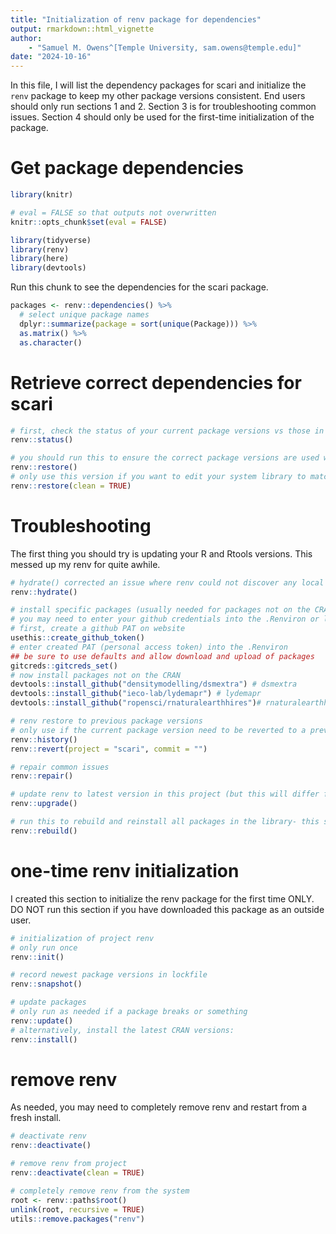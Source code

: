 ```yaml
---
title: "Initialization of renv package for dependencies"
output: rmarkdown::html_vignette
author: 
    - "Samuel M. Owens^[Temple University, sam.owens@temple.edu]"
date: "2024-10-16"
---
```


In this file, I will list the dependency packages for scari and initialize the `renv` package to keep my other package versions consistent. End users should only run sections 1 and 2. Section 3 is for troubleshooting common issues. Section 4 should only be used for the first-time initialization of the package.

# Get package dependencies

```r

library(knitr)

# eval = FALSE so that outputs not overwritten
knitr::opts_chunk$set(eval = FALSE)

```

```r

library(tidyverse)
library(renv)
library(here)
library(devtools)

```

Run this chunk to see the dependencies for the scari package.

```r

packages <- renv::dependencies() %>%
  # select unique package names
  dplyr::summarize(package = sort(unique(Package))) %>%
  as.matrix() %>%
  as.character()

```

# Retrieve correct dependencies for scari

```r

# first, check the status of your current package versions vs those in renv
renv::status()

```

```r

# you should run this to ensure the correct package versions are used while you are working within this project. This aligns the sys library with the lockfile.
renv::restore()
# only use this version if you want to edit your system library to match the renv library
renv::restore(clean = TRUE)

```


# Troubleshooting

The first thing you should try is updating your R and Rtools versions. This messed up my renv for quite awhile.

```r

# hydrate() corrected an issue where renv could not discover any local packages in the system library
renv::hydrate()

# install specific packages (usually needed for packages not on the CRAN)
# you may need to enter your github credentials into the .Renviron or log into github for this to work
# first, create a github PAT on website
usethis::create_github_token()
# enter created PAT (personal access token) into the .Renviron
## be sure to use defaults and allow download and upload of packages
gitcreds::gitcreds_set()
# now install packages not on the CRAN
devtools::install_github("densitymodelling/dsmextra") # dsmextra
devtools::install_github("ieco-lab/lydemapr") # lydemapr
devtools::install_github("ropensci/rnaturalearthhires")# rnaturalearthhires

# renv restore to previous package versions
# only use if the current package version need to be reverted to a previous state
renv::history()
renv::revert(project = "scari", commit = "")

# repair common issues
renv::repair()

# update renv to latest version in this project (but this will differ from the source download of this project folder)
renv::upgrade()

# run this to rebuild and reinstall all packages in the library- this starts them from a clean slate
renv::rebuild()

```

# one-time renv initialization

I created this section to initialize the renv package for the first time ONLY. DO NOT run this section if you have downloaded this package as an outside user.

```r

# initialization of project renv
# only run once
renv::init()

# record newest package versions in lockfile
renv::snapshot()

# update packages
# only run as needed if a package breaks or something
renv::update()
# alternatively, install the latest CRAN versions:
renv::install()

```

# remove renv

As needed, you may need to completely remove renv and restart from a fresh install.

```r

# deactivate renv
renv::deactivate()

# remove renv from project
renv::deactivate(clean = TRUE)

# completely remove renv from the system
root <- renv::paths$root()
unlink(root, recursive = TRUE)
utils::remove.packages("renv")

```

